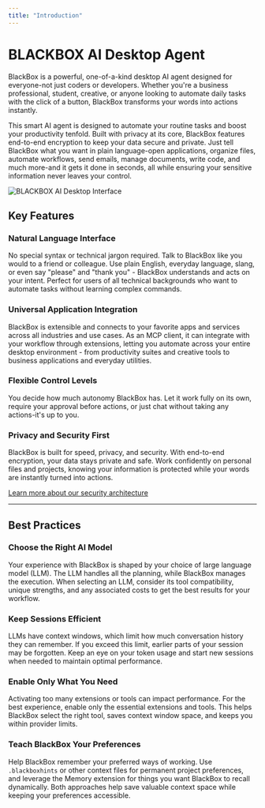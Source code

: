 ```yaml
---
title: "Introduction"
---
```


# BLACKBOX AI Desktop Agent

BlackBox is a powerful, one-of-a-kind desktop AI agent designed for everyone-not just coders or developers. Whether you're a business professional, student, creative, or anyone looking to automate daily tasks with the click of a button, BlackBox transforms your words into actions instantly.

This smart AI agent is designed to automate your routine tasks and boost your productivity tenfold. Built with privacy at its core, BlackBox features end-to-end encryption to keep your data secure and private. Just tell BlackBox what you want in plain language-open applications, organize files, automate workflows, send emails, manage documents, write code, and much more-and it gets it done in seconds, all while ensuring your sensitive information never leaves your control.

![BLACKBOX AI Desktop Interface](/images/desktop-app/desktop_app-Home.jpeg)

## Key Features

### Natural Language Interface

No special syntax or technical jargon required. Talk to BlackBox like you would to a friend or colleague. Use plain English, everyday language, slang, or even say "please" and "thank you" - BlackBox understands and acts on your intent. Perfect for users of all technical backgrounds who want to automate tasks without learning complex commands.

### Universal Application Integration

BlackBox is extensible and connects to your favorite apps and services across all industries and use cases. As an MCP client, it can integrate with your workflow through extensions, letting you automate across your entire desktop environment - from productivity suites and creative tools to business applications and everyday utilities.

### Flexible Control Levels

You decide how much autonomy BlackBox has. Let it work fully on its own, require your approval before actions, or just chat without taking any actions-it's up to you.

### Privacy and Security First

BlackBox is built for speed, privacy, and security. With end-to-end encryption, your data stays private and safe. Work confidently on personal files and projects, knowing your information is protected while your words are instantly turned into actions.

[Learn more about our security architecture](/features/desktop-app/end-to-end-encryption)

---

## Best Practices

### Choose the Right AI Model

Your experience with BlackBox is shaped by your choice of large language model (LLM). The LLM handles all the planning, while BlackBox manages the execution. When selecting an LLM, consider its tool compatibility, unique strengths, and any associated costs to get the best results for your workflow.

### Keep Sessions Efficient

LLMs have context windows, which limit how much conversation history they can remember. If you exceed this limit, earlier parts of your session may be forgotten. Keep an eye on your token usage and start new sessions when needed to maintain optimal performance.

### Enable Only What You Need

Activating too many extensions or tools can impact performance. For the best experience, enable only the essential extensions and tools. This helps BlackBox select the right tool, saves context window space, and keeps you within provider limits.

### Teach BlackBox Your Preferences

Help BlackBox remember your preferred ways of working. Use `.blackboxhints` or other context files for permanent project preferences, and leverage the Memory extension for things you want BlackBox to recall dynamically. Both approaches help save valuable context space while keeping your preferences accessible.

